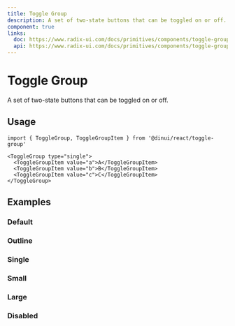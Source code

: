 ```yaml
---
title: Toggle Group
description: A set of two-state buttons that can be toggled on or off.
component: true
links:
  doc: https://www.radix-ui.com/docs/primitives/components/toggle-group
  api: https://www.radix-ui.com/docs/primitives/components/toggle-group#api-reference
---
```


# Toggle Group

A set of two-state buttons that can be toggled on or off.


<Example path="ui/toggle-group-demo" />

## Usage

```tsx
import { ToggleGroup, ToggleGroupItem } from '@dinui/react/toggle-group'
```

```tsx
<ToggleGroup type="single">
  <ToggleGroupItem value="a">A</ToggleGroupItem>
  <ToggleGroupItem value="b">B</ToggleGroupItem>
  <ToggleGroupItem value="c">C</ToggleGroupItem>
</ToggleGroup>
```

## Examples

### Default

<Example path="ui/toggle-group-demo" />

### Outline

<Example path="ui/toggle-group-outline" />

### Single

<Example path="ui/toggle-group-single" />

### Small

<Example path="ui/toggle-group-sm" />

### Large

<Example path="ui/toggle-group-lg" />

### Disabled

<Example path="ui/toggle-group-disabled" />
